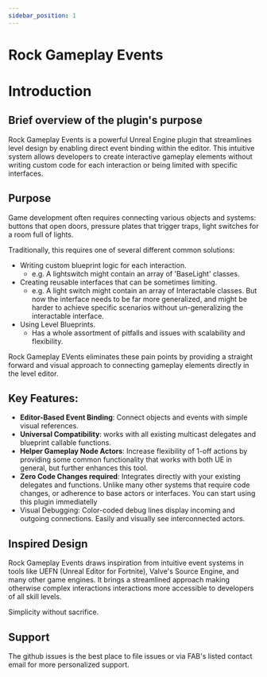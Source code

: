 ---
sidebar_position: 1
---


# Rock Gameplay Events

# Introduction

## Brief overview of the plugin's purpose

Rock Gameplay Events is a powerful Unreal Engine plugin that streamlines level design by enabling direct event binding within the editor. This intuitive system allows developers to create interactive gameplay elements without writing custom code for each interaction or being limited with specific interfaces.

## Purpose

Game development often requires connecting various objects and systems: buttons that open doors, pressure plates that trigger traps, light switches for a room full of lights.

Traditionally, this requires one of several different common solutions:
* Writing custom blueprint logic for each interaction. 
    * e.g. A lightswitch might contain an array of 'BaseLight' classes. 
* Creating reusable interfaces that can be sometimes limiting.  
    * e.g. A light switch might contain an array of Interactable classes.  But now the interface needs to be far more generalized, and might be harder to achieve specific scenarios without un-generalizing the interactable interface.
* Using Level Blueprints.
    * Has a whole assortment of pitfalls and issues with scalability and flexibility.

Rock Gameplay EVents eliminates these pain points by providing a straight forward and visual approach to connecting gameplay elements directly in the level editor.


## Key Features:

* **Editor-Based Event Binding**: Connect objects and events with simple visual references.
* **Universal Compatibility**: works with all existing multicast delegates and blueprint callable functions.
* **Helper Gameplay Node Actors**: Increase flexibility of 1-off actions by providing some common functionality that works with both UE in general, but further enhances this tool.
* **Zero Code Changes required**: Integrates directly with your existing delegates and functions. Unlike many other systems that require code changes, or adherence to base actors or interfaces. You can start using this plugin immediatelly
* Visual Debugging: Color-coded debug lines display incoming and outgoing connections. Easily and visually see interconnected actors.


## Inspired Design 

Rock Gameplay Events draws inspiration from intuitive event systems in tools like UEFN (Unreal Editor for Fortnite), Valve's Source Engine, and many other game engines. It brings a streamlined approach making otherwise complex interactions interactions more accessible to developers of all skill levels. 

Simplicity without sacrifice.



## Support

The github issues is the best place to file issues or via FAB's listed contact email for more personalized support.

